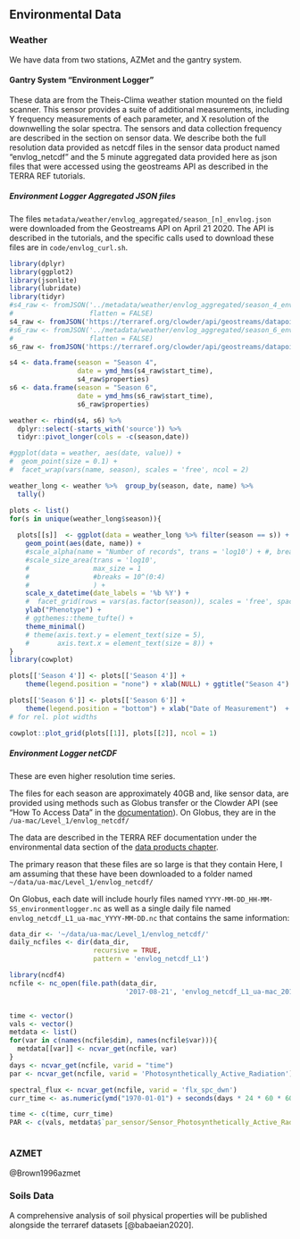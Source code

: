 ## Environmental Data

### Weather

We have data from two stations, AZMet and the gantry system.


#### Gantry System "Environment Logger"

These data are from the Theis-Clima weather station mounted on the field scanner. This sensor provides a suite of additional measurements, including Y frequency measurements of each parameter, and X resolution of the downwelling the solar spectra. The sensors and data collection frequency are described in the section on sensor data. We describe both the full resolution data provided as netcdf files in the sensor data product named "envlog_netcdf" and the 5 minute aggregated data provided here as json files that were accessed using the geostreams API as described in the TERRA REF tutorials.

##### Environment Logger Aggregated JSON files

The files `metadata/weather/envlog_aggregated/season_[n]_envlog.json` were downloaded from the Geostreams API on April 21 2020. The API is described in the tutorials, and the specific calls used to download these files are in `code/envlog_curl.sh`.



```r
library(dplyr)
library(ggplot2)
library(jsonlite)
library(lubridate)
library(tidyr)
#s4_raw <- fromJSON('../metadata/weather/envlog_aggregated/season_4_envlog.json', 
#                   flatten = FALSE)
s4_raw <- fromJSON('https://terraref.org/clowder/api/geostreams/datapoints?stream_id=46431&since=2017-04-20&until=2017-09-18', flatten = FALSE)
#s6_raw <- fromJSON('../metadata/weather/envlog_aggregated/season_6_envlog.json', 
#                   flatten = FALSE)
s6_raw <- fromJSON('https://terraref.org/clowder/api/geostreams/datapoints?stream_id=46431&since=2018-04-06&until=2018-08-01', flatten = FALSE)

s4 <- data.frame(season = "Season 4", 
                 date = ymd_hms(s4_raw$start_time),
                 s4_raw$properties)
s6 <- data.frame(season = "Season 6", 
                 date = ymd_hms(s6_raw$start_time),
                 s6_raw$properties)

weather <- rbind(s4, s6) %>% 
  dplyr::select(-starts_with('source')) %>% 
  tidyr::pivot_longer(cols = -c(season,date))

```


```r
#ggplot(data = weather, aes(date, value)) +
#  geom_point(size = 0.1) +
#  facet_wrap(vars(name, season), scales = 'free', ncol = 2)

weather_long <- weather %>%  group_by(season, date, name) %>% 
  tally()

plots <- list()
for(s in unique(weather_long$season)){
  
  plots[[s]]  <- ggplot(data = weather_long %>% filter(season == s)) + 
    geom_point(aes(date, name)) +
    #scale_alpha(name = "Number of records", trans = 'log10') + #, breaks = 10^(0:4))+
    #scale_size_area(trans = 'log10', 
    #                max_size = 1
    #                #breaks = 10^(0:4)
    #                ) +
    scale_x_datetime(date_labels = '%b %Y') +
    #  facet_grid(rows = vars(as.factor(season)), scales = 'free', space = "free") +
    ylab("Phenotype") +
    # ggthemes::theme_tufte() + 
    theme_minimal() 
    # theme(axis.text.y = element_text(size = 5),
    #       axis.text.x = element_text(size = 8)) +
}
library(cowplot)

plots[['Season 4']] <- plots[['Season 4']] +
    theme(legend.position = "none") + xlab(NULL) + ggtitle("Season 4")

plots[['Season 6']] <- plots[['Season 6']] +
    theme(legend.position = "bottom") + xlab("Date of Measurement")  + ggtitle("Season 6")
# for rel. plot widths

cowplot::plot_grid(plots[[1]], plots[[2]], ncol = 1)

```

##### Environment Logger netCDF

These are even higher resolution time series.

The files for each season are approximately 40GB and, like sensor data, are provided using methods such as Globus transfer or the Clowder API (see "How To Access Data" in the [documentation](https://docs.terraref.org/user-manual/how-to-access-data)). On Globus, they are in the `/ua-mac/Level_1/envlog_netcdf/`

The data are described in the TERRA REF documentation under the environmental data section of the [data products chapter](https://docs.terraref.org/user-manual/data-products/environmental-conditions).

The primary reason that these files are so large is that they contain 
Here, I am assuming that these have been downloaded to a folder named `~/data/ua-mac/Level_1/envlog_netcdf/`

On Globus, each date will include hourly files named `YYYY-MM-DD_HH-MM-SS_environmentlogger.nc` as well as a single daily file named `envlog_netcdf_L1_ua-mac_YYYY-MM-DD.nc` that contains the same information:

```r
data_dir <- '~/data/ua-mac/Level_1/envlog_netcdf/'
daily_ncfiles <- dir(data_dir, 
                     recursive = TRUE, 
                     pattern = 'envlog_netcdf_L1')

library(ncdf4)
ncfile <- nc_open(file.path(data_dir,
                             '2017-08-21', 'envlog_netcdf_L1_ua-mac_2017-08-21.nc'))


time <- vector()
vals <- vector()
metdata <- list()
for(var in c(names(ncfile$dim), names(ncfile$var))){
  metdata[[var]] <- ncvar_get(ncfile, var)
}
days <- ncvar_get(ncfile, varid = "time")
par <- ncvar_get(ncfile, varid = 'Photosynthetically_Active_Radiation')

spectral_flux <- ncvar_get(ncfile, varid = 'flx_spc_dwn')
curr_time <- as.numeric(ymd("1970-01-01") + seconds(days * 24 * 60 * 60))

time <- c(time, curr_time)
PAR <- c(vals, metdata$`par_sensor/Sensor_Photosynthetically_Active_Radiation`)



```


### AZMET

@Brown1996azmet

### Soils Data

A comprehensive analysis of soil physical properties will be published alongside the terraref datasets [@babaeian2020].